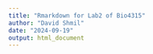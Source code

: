 ```yaml
---
title: "Rmarkdown for Lab2 of Bio4315"
author: "David Shmil"
date: "2024-09-19"
output: html_document
---
```


